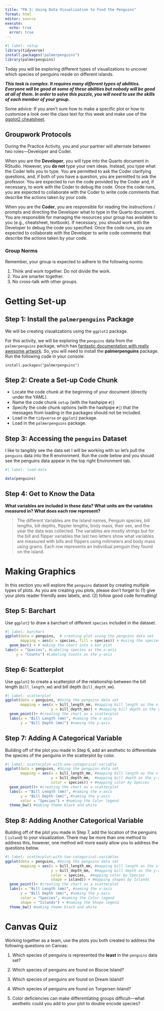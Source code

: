 ```yaml
---
title: "PA 3: Using Data Visualization to Find the Penguins"
format: html
editor: source
execute: 
  echo: true
  error: true
---
```


```r
#| label: setup
library(tidyverse)
install.packages("palmerpenguins")
library(palmerpenguins)
```

Today you will be exploring different types of visualizations to uncover which species of penguins reside on different islands.

***This task is complex. It requires many different types of abilities. Everyone will be good at some of these abilities but nobody will be good at all of them. In order to solve this puzzle, you will need to use the skills of each member of your group.***

Some advice: If you aren't sure how to make a specific plot or how to customize
a look over the class text for this week and make use of the [ggplot2 cheatsheet](https://rstudio.github.io/cheatsheets/html/data-visualization.html?_gl=1*1u8zjpq*_ga*MTM4Nzk4ODMyOC4xNzA2NzU3MjEx*_ga_2C0WZ1JHG0*MTcxODkxNjU5Ny43LjAuMTcxODkxNjU5Ny4wLjAuMA).

## Groupwork Protocols

During the Practice Activity, you and your partner will alternate between two
roles---Developer and Coder. 

When you are the **Developer**, you will type into the Quarto document in
RStudio. However, you **do not** type your own ideas. Instead, you type what 
the Coder tells you to type. You are permitted to ask the Coder clarifying
questions, and, if both of you have a question, you are permitted to ask the
professor. You are expected to run the code provided by the Coder and, if 
necessary, to work with the Coder to debug the code. Once the code runs, you
are expected to collaborate with the Coder to write code comments that describe
the actions taken by your code.

When you are the **Coder**, you are responsible for reading the 
instructions / prompts and directing the Developer what to type in the Quarto
document. You are responsible for managing the resources your group has
available to you (e.g., cheatsheet, textbook). If necessary, you should work
with the Developer to debug the code you specified. Once the code runs, you
are expected to collaborate with the Developer to write code comments that
describe the actions taken by your code.

### Group Norms

Remember, your group is expected to adhere to the following norms:

1.  Think and work together. Do not divide the work.
2.  You are smarter together.
3.  No cross-talk with other groups.

# Getting Set-up

<!-- The partner whose family name starts first alphabetically starts as the  -->
<!-- Developer (typing and listening to instructions from the Coder! -->

## Step 1: Install the `palmerpenguins` Package

We will be creating visualizations using the `ggplot2` package.

For this activity, we will be exploring the `penguins` data from the `palmerpenguins` package, which has [fantastic documentation with really awesome artwork](https://allisonhorst.github.io/palmerpenguins/). So, you will need to install the **palmerpenguins** package. Run the following code in your console:

`install.packages("palmerpenguins")`

## Step 2: Create a Set-up Code Chunk

-   Locate the code chunk at the beginning of your document (directly under the YAML).
-   Name the code chunk `setup` (with the hashpipe `#|`)
-   Specify the code chunk options (with the hashpipe `#|`) that the messages from loading in the packages should not be included.
-   Load in the `tidyverse` or `ggplot2` package.
-   Load in the `palmerpenguins` package.




## Step 3: Accessing the `penguins` Dataset

I like to tangibly see the data set I will be working with so let's pull the `penguins` data into the R environment. Run the code below and you should see the penguins data appear in the top right Environment tab.

```r
#| label: load-data

data(penguins)
```

<!-- Change roles (Developer becomes Coder)! -->

## Step 4: Get to Know the Data

**What variables are included in these data? What units are the variables measured in? What does each row represent?**

> The different Variables are the Island names, Penguin species, bill lengths, bill depths, flippler lengths, body mass, their sex, and the year the data was collected. The variables are mostly strings but for the bill and flipper variables the last two letters show what variables are measured with bills and flippers using milimeters and body mass using grams. Each row represents an individual penguin they found on the island.



# Making Graphics

In this section you will explore the `penguins` dataset by creating multiple types of plots. As you are creating you plots, please don't forget to (1) give your plots reader friendly axes labels, and. (2) follow good code formatting!

## Step 5: Barchart

Use `ggplot2` to draw a barchart of different `species` included in the dataset.

```r
#| label: barchart
ggplot(data = penguins,  # creating plot using the penguins data set
       mapping = aes(x = species, fill = species)) + #using the species as our x-axis
  geom_bar() + # making the chart into a bar plot
labs(x = "Species", #Labeling species as the x-axis
     y = "Counts") #Labeling Counts as the y-axis
```

## Step 6: Scatterplot

Use `ggplot2` to create a scatterplot of the relationship between the bill length (`bill_length_mm`) and bill depth (`bill_depth_mm`).

```r
#| label: scatterplot
ggplot(data = penguins, #Using the penguins data set
       mapping = aes(x = bill_length_mm, #mapping bill length as the x-axis
                     y = bill_depth_mm)) + #mapping bill depth as the y-axis
  geom_point()+ #creating the chart as a scatterplot
  labs(x = "Bill Length (mm)", #naming the x-axis
       y = "Bill Depth (mm)") #naming the y-axis
```

## Step 7: Adding A Categorical Variable

<!-- Change roles (Developer becomes Coder)! -->

Building off of the plot you made in Step 6, add an aesthetic to differentiate the species of the penguins in the scatterplot by color.

```r
#| label: scatterplot-with-one-categorical-variable
ggplot(data = penguins, #Using the penguins data set
       mapping = aes(x = bill_length_mm, #mapping bill length as the x-axis
                     y = bill_depth_mm,  #mapping bill depth as the y-axis
                     color = species)) + #mapping color by Species
  geom_point()+ #creating the chart as a scatterplot
  labs(x = "Bill Length (mm)", #naming the x-axis
       y = "Bill Depth (mm)", #naming the y-axis
       color = "Species") + #naming the Color legend
  theme_bw() #making theme black and white
```

## Step 8: Adding Another Categorical Variable

Building off of the plot you made in Step 7, add the location of the penguins ( `island`) to your visualization. There may be more than one method to address this, however, one method will more easily allow you to address the questions below.

```r
#| label: scatterplot-with-two-categorical-variables
ggplot(data = penguins, #Using the penguins data set
       mapping = aes(x = bill_length_mm, #mapping bill length as the x-axis
                     y = bill_depth_mm,  #mapping bill depth as the y-axis
                     color = species,  #mapping color by Species
                     shape = island)) + #mapping shapes by Islands
  geom_point()+ #creating the chart as a scatterplot
  labs(x = "Bill Length (mm)", #naming the x-axis
       y = "Bill Depth (mm)", #naming the y-axis
       color = "Species", #naming the Color legend
       shape = "Islands") + #naming the Shape legend
  theme_bw() #making theme black and white
```

# Canvas Quiz

Working together as a team, use the plots you both created to address the
following questions on Canvas:

1.  Which species of penguins is represented the **least** in the `penguins` data set? 

2.  Which species of penguins are found on Biscoe Island?

3.  Which species of penguins are found on Dream Island?

4.  Which species of penguins are found on Torgersen Island?

5.  Color deficiencies can make differentiating groups difficult---what aesthetic could you add to your plot to double encode species?
